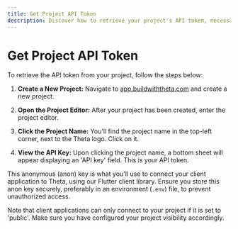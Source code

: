 ```yaml
---
title: Get Project API Token
description: Discover how to retrieve your project's API token, necessary for connecting your client app to Theta, and the importance of secure token handling.
---
```


# Get Project API Token

<YouTube id="vIE4gZZ8ufo"/>

To retrieve the API token from your project, follow the steps below:

1. **Create a New Project:** Navigate to [app.buildwiththeta.com](https://app.buildwiththeta.com) and create a new project.

2. **Open the Project Editor:** After your project has been created, enter the project editor.

3. **Click the Project Name:** You'll find the project name in the top-left corner, next to the Theta logo. Click on it.

4. **View the API Key:** Upon clicking the project name, a bottom sheet will appear displaying an 'API key' field. This is your API token.

This anonymous (anon) key is what you'll use to connect your client application to Theta, using our Flutter client library. Ensure you store this anon key securely, preferably in an environment (`.env`) file, to prevent unauthorized access.

Note that client applications can only connect to your project if it is set to 'public'. Make sure you have configured your project visibility accordingly.
